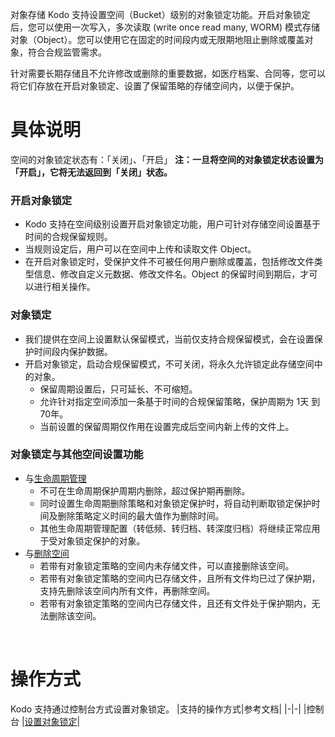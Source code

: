 对象存储 Kodo 支持设置空间（Bucket）级别的对象锁定功能。开启对象锁定后，您可以使用一次写入，多次读取 (write once read many, WORM) 模式存储对象（Object）。您可以使用它在固定的时间段内或无限期地阻止删除或覆盖对象，符合合规监管需求。

针对需要长期存储且不允许修改或删除的重要数据，如医疗档案、合同等，您可以将它们存放在开启对象锁定、设置了保留策略的存储空间内，以便于保护。
<br>


# **具体说明**
空间的对象锁定状态有：「关闭」、「开启」
**注：一旦将空间的对象锁定状态设置为「开启」，它将无法返回到「关闭」状态。**

### **开启对象锁定**
- Kodo 支持在空间级别设置开启对象锁定功能，用户可针对存储空间设置基于时间的合规保留规则。
- 当规则设定后，用户可以在空间中上传和读取文件 Object。
- 在开启对象锁定时，受保护文件不可被任何用户删除或覆盖，包括修改文件类型信息、修改自定义元数据、修改文件名。Object 的保留时间到期后，才可以进行相关操作。

### **对象锁定**
- 我们提供在空间上设置默认保留模式，当前仅支持合规保留模式，会在设置保护时间段内保护数据。
- 开启对象锁定，启动合规保留模式，不可关闭，将永久允许锁定此存储空间中的对象。
   - 保留周期设置后，只可延长、不可缩短。
   - 允许针对指定空间添加一条基于时间的合规保留策略，保护周期为 1天 到 70年。
   - 当前设置的保留周期仅作用在设置完成后空间内新上传的文件上。

### **对象锁定与其他空间设置功能**
- 与[生命周期管理](/kodo/development_guidelines/8609/dev-life-cycle-management)
   - 不可在生命周期保护周期内删除，超过保护期再删除。
   - 同时设置生命周期删除策略和对象锁定保护时，将自动判断取锁定保护时间及删除策略定义时间的最大值作为删除时间。
   - 其他生命周期管理配置（转低频、转归档、转深度归档）将继续正常应用于受对象锁定保护的对象。
- 与[删除空间](/kodo/development_guidelines/8601/dev-delete-the-space)
   - 若带有对象锁定策略的空间内未存储文件，可以直接删除该空间。
   - 若带有对象锁定策略的空间内已存储文件，且所有文件均已过了保护期，支持先删除该空间内所有文件，再删除空间。
   - 若带有对象锁定策略的空间内已存储文件，且还有文件处于保护期内，无法删除该空间。
<br>



# **操作方式**
Kodo 支持通过控制台方式设置对象锁定。
|支持的操作方式|参考文档|
|-|-|
|控制台	|[设置对象锁定](/kodo/development_guidelines/8545/set-the-object-lock)|

